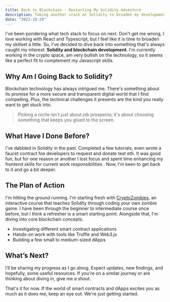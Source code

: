 ```yaml
---
title: Back to Blockchain - Restarting My Solidity Adventure
description: Taking another crack at Solidity to broaden my development skills and explore the exciting world of blockchain.
date: "2023-10-29"
---
```


I've been pondering what tech stack to focus on next. Don't get me wrong, I love working with React and Typescript, but I feel like it is time to broaden my skillset a little. So, I've decided to dive back into something that's always caught my interest: **Solidity and blockchain development**. I'm currently working in the crypto space, am very bullish on the technology, so it seems like a perfect fit to complement my Javascript skills.

## Why Am I Going Back to Solidity?

Blockchain technology has always intrigued me. There's something about its promise for a more secure and transparent digital world that I find compelling. Plus, the technical challenges it presents are the kind you really want to get stuck into.

> Picking a niche isn't just about job prospects; it's about choosing something that keeps you glued to the screen.

## What Have I Done Before?

I've dabbled in Solidity in the past. Completed a few tutorials, even wrote a faucet contract foe developers to request and donate test eth. It was good fun, but for one reason or another I lost focus and spent time enhancing my frontend skills for current work responsibilities . Now, I'm keen to get back to it and go a bit deeper.

## The Plan of Action

I'm hitting the ground running. I'm starting fresh with [CryptoZombies](https://cryptozombies.io/), an interactive course that teaches Solidity through coding your own zombie game. I have been through the beginner to intermediate course once before, but I think a refresher is a smart starting point. Alongside that, I'm diving into core blockchain concepts.

- Investigating different smart contract applications
- Hands-on work with tools like Truffle and Web3.js
- Building a few small to medium-sized dApps

## What’s Next?

I’ll be sharing my progress as I go along. Expect updates, new findings, and hopefully, some useful resources. If you're on a similar journey or are thinking about diving in, give me a shout.

That's it for now. If the world of smart contracts and dApps excites you as much as it does me, keep an eye out. We're just getting started.
